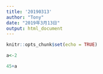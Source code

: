 ```yaml
---
title: '20190313'
author: "Tony"
date: "2019年3月13日"
output: html_document
---
```


```r
knitr::opts_chunk$set(echo = TRUE)
```

```r
a<-2
```

```r
45+a
```

